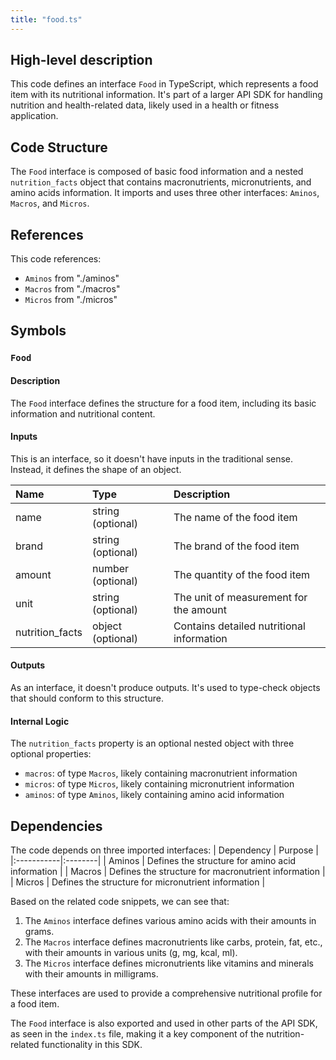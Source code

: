 ```yaml
---
title: "food.ts"
---
```


## High-level description
This code defines an interface `Food` in TypeScript, which represents a food item with its nutritional information. It's part of a larger API SDK for handling nutrition and health-related data, likely used in a health or fitness application.

## Code Structure
The `Food` interface is composed of basic food information and a nested `nutrition_facts` object that contains macronutrients, micronutrients, and amino acids information. It imports and uses three other interfaces: `Aminos`, `Macros`, and `Micros`.

## References
This code references:
- `Aminos` from "./aminos"
- `Macros` from "./macros"
- `Micros` from "./micros"

## Symbols

### `Food`
#### Description
The `Food` interface defines the structure for a food item, including its basic information and nutritional content.

#### Inputs
This is an interface, so it doesn't have inputs in the traditional sense. Instead, it defines the shape of an object.

| Name | Type | Description |
|:-----|:-----|:------------|
| name | string (optional) | The name of the food item |
| brand | string (optional) | The brand of the food item |
| amount | number (optional) | The quantity of the food item |
| unit | string (optional) | The unit of measurement for the amount |
| nutrition_facts | object (optional) | Contains detailed nutritional information |

#### Outputs
As an interface, it doesn't produce outputs. It's used to type-check objects that should conform to this structure.

#### Internal Logic
The `nutrition_facts` property is an optional nested object with three optional properties:
- `macros`: of type `Macros`, likely containing macronutrient information
- `micros`: of type `Micros`, likely containing micronutrient information
- `aminos`: of type `Aminos`, likely containing amino acid information

## Dependencies
The code depends on three imported interfaces:
| Dependency | Purpose |
|:-----------|:--------|
| Aminos | Defines the structure for amino acid information |
| Macros | Defines the structure for macronutrient information |
| Micros | Defines the structure for micronutrient information |

Based on the related code snippets, we can see that:

1. The `Aminos` interface defines various amino acids with their amounts in grams.
2. The `Macros` interface defines macronutrients like carbs, protein, fat, etc., with their amounts in various units (g, mg, kcal, ml).
3. The `Micros` interface defines micronutrients like vitamins and minerals with their amounts in milligrams.

These interfaces are used to provide a comprehensive nutritional profile for a food item.

The `Food` interface is also exported and used in other parts of the API SDK, as seen in the `index.ts` file, making it a key component of the nutrition-related functionality in this SDK.